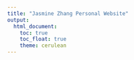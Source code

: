 ```yaml
---
title: "Jasmine Zhang Personal Website"
output: 
  html_document:
    toc: true
    toc_float: true
    theme: cerulean
---
```



